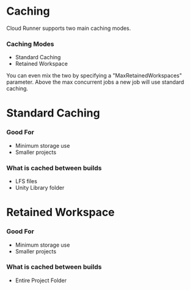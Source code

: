 # Caching

Cloud Runner supports two main caching modes.

### Caching Modes

- Standard Caching
- Retained Workspace

You can even mix the two by specifying a "MaxRetainedWorkspaces" parameter. Above the max concurrent
jobs a new job will use standard caching.

# Standard Caching

### Good For

- Minimum storage use
- Smaller projects

### What is cached between builds

- LFS files
- Unity Library folder

# Retained Workspace

### Good For

- Minimum storage use
- Smaller projects

### What is cached between builds

- Entire Project Folder

